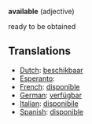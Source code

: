 '''available''' (adjective)

ready to be obtained

==Translations==
*[[Dutch]]: [[beschikbaar]]
*[[Esperanto]]: [[]]
*[[French]]: [[disponible]]
*[[German]]: [[verfügbar]]
*[[Italian]]: [[disponibile]]
*[[Spanish]]: [[disponible]]